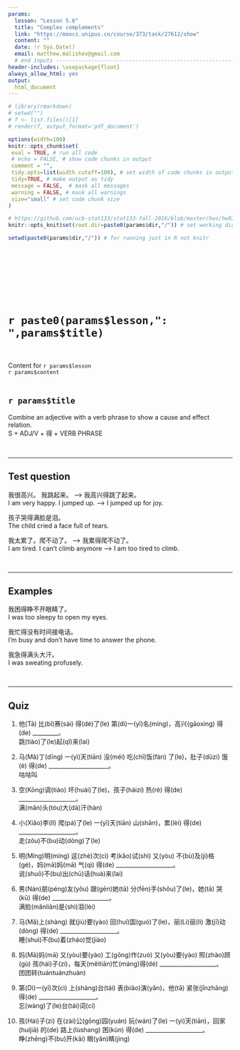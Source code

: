 ```yaml
---
params:
  lesson: "Lesson 5.6"
  title: "Complex complements"            
  link: "https://moocs.unipus.cn/course/373/task/27612/show"
  content: ""  
  date: !r Sys.Date()
  email: matthew.malishev@gmail.com    
  # end inputs ---------------------------------------------------------------
header-includes: \usepackage{float}
always_allow_html: yes
output:
  html_document 
---
```


```r
# library(rmarkdown)
# setwd("")
# f <- list.files()[1]
# render(f, output_format='pdf_document')
```

```r
options(width=100)
knitr::opts_chunk$set(
 eval = TRUE, # run all code
 # echo = FALSE, # show code chunks in output 
 comment = "",
 tidy.opts=list(width.cutoff=100), # set width of code chunks in output
 tidy=TRUE, # make output as tidy
 message = FALSE,  # mask all messages
 warning = FALSE, # mask all warnings 
 size="small" # set code chunk size
)

# https://github.com/ucb-stat133/stat133-fall-2016/blob/master/hws/hw02-tables-ggplot.Rmd
knitr::opts_knit$set(root.dir=paste0(params$dir,"/")) # set working dir

setwd(paste0(params$dir,"/")) # for running just in R not knitr
```

\  

\  

\  

\  

# `r paste0(params$lesson,": ",params$title)`    
\  

Content for `r params$lesson`  
`r params$content`      
\  

<!-- ____________________________________________________________________________ -->
<!-- ____________________________________________________________________________ -->
<!-- ____________________________________________________________________________ -->
<!-- start body -->  
  
## `r params$title`      

Combine an adjective with a verb phrase to show a cause and effect relation.   
S + ADJ/V + 得 + VERB PHRASE    
  
\  

******      
  
## Test question        

我很高兴。 我跳起来。 -->  我高兴得跳了起来。   
I am very happy. I jumped up. --> I jumped up for joy.    

孩子哭得满脸是泪。   
The child cried a face full of tears.    

我太累了。爬不动了。 --> 我累得爬不动了。   
I am tired. I can't climb anymore --> I am too tired to climb.    
  
\  

******      
    
## Examples   

我困得睁不开眼睛了。   
I was too sleepy to open my eyes.  

我忙得没有时间接电话。  
I'm busy and don't have time to answer the phone.   

我急得满头大汗。   
I was sweating profusely.   

\  

******      
  
## Quiz  
  
1.  
他(Tā) 比(bǐ)赛(sài) 得(dé)了(le) 第(dì)一(yī)名(míng)，高兴(gāoxìng) 得(de) _________。    
跳(tiào)了(le)起(qǐ)来(lai)   

2.  
马(Mǎ)丁(dīng) 一(yì)天(tiān) 没(méi) 吃(chī)饭(fàn) 了(le)，肚子(dǔzi) 饿(è) 得(de) _____________________。  
咕咕叫  

3.  
空(Kōng)调(tiáo) 坏(huài)了(le)，孩子(háizi) 热(rè) 得(de) ____________________。  
满(mǎn)头(tóu)大(dà)汗(hàn)  

4.  
小(Xiǎo)李(lǐ) 爬(pá)了(le) 一(yī)天(tiān) 山(shān)，累(lèi) 得(de) ____________________。    
走(zǒu)不(bu)动(dòng)了(le)  

5.  
明(Míng)明(míng) 这(zhè)次(cì) 考(kǎo)试(shì) 又(yòu) 不(bù)及(jí)格(gé)，妈(mā)妈(mā) 气(qì) 得(de) ____________________。  
说(shuō)不(bu)出(chū)话(huà)来(lai)   

6.  
男(Nán)朋(péng)友(yǒu) 跟(gēn)她(tā) 分(fēn)手(shǒu)了(le)，她(tā) 哭(kū) 得(de) ____________________。  
满脸(mǎnliǎn)是(shì)泪(lèi)   

7.  
马(Mǎ)上(shàng) 就(jiù)要(yào) 回(huí)国(guó)了(le)，丽(Lì)丽(li) 激(jī)动(dòng) 得(de) ____________________。  
睡(shuì)不(bu)着(zháo)觉(jiào)  

8.  
妈(Mā)妈(mā) 又(yòu)要(yào) 工(gōng)作(zuò) 又(yòu)要(yào) 照(zhào)顾(gù) 孩(hái)子(zi)，每天(měitiān)忙(máng)得(dé) ____________________。  
团团转(tuántuánzhuàn)  

9.  
第(Dì)一(yī)次(cì) 上(shàng)台(tái) 表(biǎo)演(yǎn)，他(tā) 紧张(jǐnzhāng) 得(de) ____________________。  
忘(wàng)了(le)台(tái)词(cí)   
  

10.  
孩(Hái)子(zi) 在(zài)公(gōng)园(yuán) 玩(wán)了(le) 一(yì)天(tiān)，回家(huíjiā) 的(de) 路上(lùshang) 困(kùn) 得(de) ____________________。  
睁(zhēng)不(bu)开(kāi) 眼(yǎn)睛(jing)  

  

